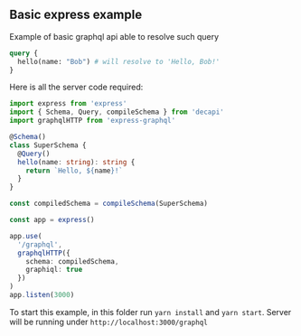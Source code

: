 ## Basic express example

Example of basic graphql api able to resolve such query

```graphql
query {
  hello(name: "Bob") # will resolve to 'Hello, Bob!'
}
```

Here is all the server code required:

```ts
import express from 'express'
import { Schema, Query, compileSchema } from 'decapi'
import graphqlHTTP from 'express-graphql'

@Schema()
class SuperSchema {
  @Query()
  hello(name: string): string {
    return `Hello, ${name}!`
  }
}

const compiledSchema = compileSchema(SuperSchema)

const app = express()

app.use(
  '/graphql',
  graphqlHTTP({
    schema: compiledSchema,
    graphiql: true
  })
)
app.listen(3000)
```

To start this example, in this folder run `yarn install` and `yarn start`. Server will be running under `http://localhost:3000/graphql`

